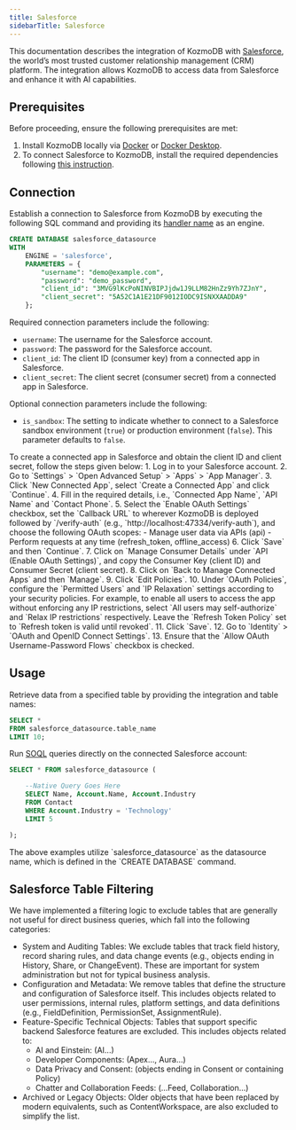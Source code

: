 ```yaml
---
title: Salesforce
sidebarTitle: Salesforce
---
```


This documentation describes the integration of KozmoDB with [Salesforce](https://www.salesforce.com/), the world’s most trusted customer relationship management (CRM) platform.
The integration allows KozmoDB to access data from Salesforce and enhance it with AI capabilities.

## Prerequisites

Before proceeding, ensure the following prerequisites are met:

1. Install KozmoDB locally via [Docker](https://docs.kozmodb.com/setup/self-hosted/docker) or [Docker Desktop](https://docs.kozmodb.com/setup/self-hosted/docker-desktop).
2. To connect Salesforce to KozmoDB, install the required dependencies following [this instruction](https://docs.kozmodb.com/setup/self-hosted/docker#install-dependencies).

## Connection

Establish a connection to Salesforce from KozmoDB by executing the following SQL command and providing its [handler name](https://github.com/digitranslab/kozmodb/tree/main/kozmodb/integrations/handlers/salesforce_handler) as an engine.

```sql
CREATE DATABASE salesforce_datasource
WITH
    ENGINE = 'salesforce',
    PARAMETERS = {
        "username": "demo@example.com",
        "password": "demo_password",
        "client_id": "3MVG9lKcPoNINVBIPJjdw1J9LLM82HnZz9Yh7ZJnY",
        "client_secret": "5A52C1A1E21DF9012IODC9ISNXXAADDA9"
    };
```

Required connection parameters include the following:

* `username`: The username for the Salesforce account.
* `password`: The password for the Salesforce account.
* `client_id`: The client ID (consumer key) from a connected app in Salesforce.
* `client_secret`: The client secret (consumer secret) from a connected app in Salesforce.

Optional connection parameters include the following:

* `is_sandbox`: The setting to indicate whether to connect to a Salesforce sandbox environment (`true`) or production environment (`false`). This parameter defaults to `false`.

<Tip>
To create a connected app in Salesforce and obtain the client ID and client secret, follow the steps given below:
1. Log in to your Salesforce account.
2. Go to `Settings` > `Open Advanced Setup` > `Apps` > `App Manager`.
3. Click `New Connected App`, select `Create a Connected App` and click `Continue`.
4. Fill in the required details, i.e., `Connected App Name`, `API Name` and `Contact Phone`.
5. Select the `Enable OAuth Settings` checkbox, set the `Callback URL` to wherever KozmoDB is deployed followed by `/verify-auth` (e.g., `http://localhost:47334/verify-auth`), and choose the following OAuth scopes:
 - Manage user data via APIs (api)
 - Perform requests at any time (refresh_token, offline_access)
6. Click `Save` and then `Continue`.
7. Click on `Manage Consumer Details` under `API (Enable OAuth Settings)`, and copy the Consumer Key (client ID) and Consumer Secret (client secret).
8. Click on `Back to Manage Connected Apps` and then `Manage`.
9. Click `Edit Policies`.
10. Under `OAuth Policies`, configure the `Permitted Users` and `IP Relaxation` settings according to your security policies. For example, to enable all users to access the app without enforcing any IP restrictions, select `All users may self-authorize` and `Relax IP restrictions` respectively. Leave the `Refresh Token Policy` set to `Refresh token is valid until revoked`.
11. Click `Save`.
12. Go to `Identity` > `OAuth and OpenID Connect Settings`.
13. Ensure that the `Allow OAuth Username-Password Flows` checkbox is checked.
</Tip>

## Usage

Retrieve data from a specified table by providing the integration and table names:

```sql
SELECT *
FROM salesforce_datasource.table_name
LIMIT 10;
```

Run [SOQL](https://developer.salesforce.com/docs/atlas.en-us.soql_sosl.meta/soql_sosl/sforce_api_calls_soql.htm) queries directly on the connected Salesforce account:

```sql
SELECT * FROM salesforce_datasource (

    --Native Query Goes Here
    SELECT Name, Account.Name, Account.Industry
    FROM Contact
    WHERE Account.Industry = 'Technology'
    LIMIT 5

);
```

<Note>
The above examples utilize `salesforce_datasource` as the datasource name, which is defined in the `CREATE DATABASE` command.
</Note>

## Salesforce Table Filtering

We have implemented a filtering logic to exclude tables that are generally not useful for direct business queries, which fall into the following categories:

* System and Auditing Tables: We exclude tables that track field history, record sharing rules, and data change events (e.g., objects ending in History, Share, or ChangeEvent). These are important for system administration but not for typical business analysis.
* Configuration and Metadata: We remove tables that define the structure and configuration of Salesforce itself. This includes objects related to user permissions, internal rules, platform settings, and data definitions (e.g., FieldDefinition, PermissionSet, AssignmentRule).
* Feature-Specific Technical Objects: Tables that support specific backend Salesforce features are excluded. This includes objects related to:
   * AI and Einstein: (AI...)
   * Developer Components: (Apex..., Aura...)
   * Data Privacy and Consent: (objects ending in Consent or containing Policy)
   * Chatter and Collaboration Feeds: (...Feed, Collaboration...)
* Archived or Legacy Objects: Older objects that have been replaced by modern equivalents, such as ContentWorkspace, are also excluded to simplify the list.
